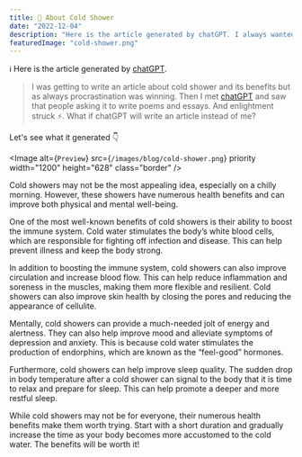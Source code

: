 ```yaml
---
title: 🥶 About Cold Shower
date: "2022-12-04"
description: "Here is the article generated by chatGPT. I always wanted to share how great cold showers are, but instead the chatGPT will do it for me."
featuredImage: "cold-shower.png"
---
```


ℹ️ Here is the article generated by <a href="https://chat.openai.com/" target="_blank">chatGPT</a>.

> I was getting to write an article about cold shower and its benefits but as always procrastination was winning.
> Then I met <a href="https://chat.openai.com/" target="_blank">chatGPT</a> and saw that people asking it to write poems and essays.
> And enlightment struck ⚡️. What if chatGPT will write an article instead of me?

Let's see what it generated 👇

<Image
  alt={`Preview`}
  src={`/images/blog/cold-shower.png`}
  priority
  width="1200"
  height="628"
  class="border"
/>

Cold showers may not be the most appealing idea, especially on a chilly morning. However, these showers have numerous health benefits and can improve both physical and mental well-being.

One of the most well-known benefits of cold showers is their ability to boost the immune system. Cold water stimulates the body’s white blood cells, which are responsible for fighting off infection and disease. This can help prevent illness and keep the body strong.

In addition to boosting the immune system, cold showers can also improve circulation and increase blood flow. This can help reduce inflammation and soreness in the muscles, making them more flexible and resilient. Cold showers can also improve skin health by closing the pores and reducing the appearance of cellulite.

Mentally, cold showers can provide a much-needed jolt of energy and alertness. They can also help improve mood and alleviate symptoms of depression and anxiety. This is because cold water stimulates the production of endorphins, which are known as the “feel-good” hormones.

Furthermore, cold showers can help improve sleep quality. The sudden drop in body temperature after a cold shower can signal to the body that it is time to relax and prepare for sleep. This can help promote a deeper and more restful sleep.

While cold showers may not be for everyone, their numerous health benefits make them worth trying. Start with a short duration and gradually increase the time as your body becomes more accustomed to the cold water. The benefits will be worth it!

